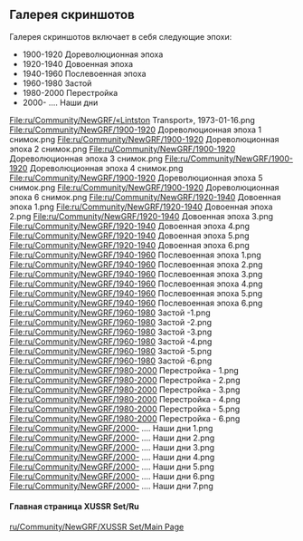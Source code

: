 == Галерея скриншотов ==
Галерея скриншотов включает в себя следующие эпохи:
* 1900-1920 Дореволюционная эпоха
* 1920-1940 Довоенная эпоха
* 1940-1960 Послевоенная эпоха
* 1960-1980 Застой
* 1980-2000 Перестройка
* 2000- ....      Наши дни
<gallery>
File:ru/Community/NewGRF/«Lintston Transport», 1973-01-16.png
File:ru/Community/NewGRF/1900-1920 Дореволюционная эпоха 1 снимок.png
File:ru/Community/NewGRF/1900-1920 Дореволюционная эпоха 2 снимок.png
File:ru/Community/NewGRF/1900-1920 Дореволюционная эпоха 3 снимок.png
File:ru/Community/NewGRF/1900-1920 Дореволюционная эпоха 4 снимок.png
File:ru/Community/NewGRF/1900-1920 Дореволюционная эпоха 5 снимок.png
File:ru/Community/NewGRF/1900-1920 Дореволюционная эпоха 6 снимок.png
File:ru/Community/NewGRF/1920-1940 Довоенная эпоха 1.png
File:ru/Community/NewGRF/1920-1940 Довоенная эпоха 2.png
File:ru/Community/NewGRF/1920-1940 Довоенная эпоха 3.png
File:ru/Community/NewGRF/1920-1940 Довоенная эпоха 4.png
File:ru/Community/NewGRF/1920-1940 Довоенная эпоха 5.png
File:ru/Community/NewGRF/1920-1940 Довоенная эпоха 6.png
File:ru/Community/NewGRF/1940-1960 Послевоенная эпоха 1.png
File:ru/Community/NewGRF/1940-1960 Послевоенная эпоха 2.png
File:ru/Community/NewGRF/1940-1960 Послевоенная эпоха 3.png
File:ru/Community/NewGRF/1940-1960 Послевоенная эпоха 4.png
File:ru/Community/NewGRF/1940-1960 Послевоенная эпоха 5.png
File:ru/Community/NewGRF/1940-1960 Послевоенная эпоха 6.png
File:ru/Community/NewGRF/1960-1980 Застой -1.png
File:ru/Community/NewGRF/1960-1980 Застой -2.png
File:ru/Community/NewGRF/1960-1980 Застой -3.png
File:ru/Community/NewGRF/1960-1980 Застой -4.png
File:ru/Community/NewGRF/1960-1980 Застой -5.png
File:ru/Community/NewGRF/1960-1980 Застой -6.png
File:ru/Community/NewGRF/1980-2000 Перестройка - 1.png
File:ru/Community/NewGRF/1980-2000 Перестройка - 2.png
File:ru/Community/NewGRF/1980-2000 Перестройка - 3.png
File:ru/Community/NewGRF/1980-2000 Перестройка - 4.png
File:ru/Community/NewGRF/1980-2000 Перестройка - 5.png
File:ru/Community/NewGRF/1980-2000 Перестройка - 6.png
File:ru/Community/NewGRF/2000- .... Наши дни 1.png
File:ru/Community/NewGRF/2000- .... Наши дни 2.png
File:ru/Community/NewGRF/2000- .... Наши дни 3.png
File:ru/Community/NewGRF/2000- .... Наши дни 4.png
File:ru/Community/NewGRF/2000- .... Наши дни 5.png
File:ru/Community/NewGRF/2000- .... Наши дни 6.png
File:ru/Community/NewGRF/2000- .... Наши дни 7.png
</gallery>

====Главная страница XUSSR Set/Ru====
[[ru/Community/NewGRF/XUSSR Set/Main Page]]